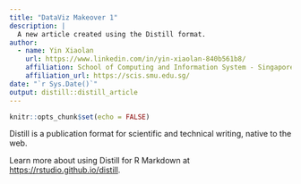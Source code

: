 ```yaml
---
title: "DataViz Makeover 1"
description: |
  A new article created using the Distill format.
author:
  - name: Yin Xiaolan 
    url: https://www.linkedin.com/in/yin-xiaolan-840b561b8/
    affiliation: School of Computing and Information System - Singapore Management University
    affiliation_url: https://scis.smu.edu.sg/
date: "`r Sys.Date()`"
output: distill::distill_article
---
```


```r
knitr::opts_chunk$set(echo = FALSE)
```

Distill is a publication format for scientific and technical writing, native to the web. 

Learn more about using Distill for R Markdown at <https://rstudio.github.io/distill>.





